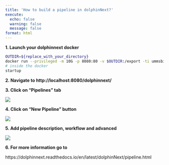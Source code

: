 ---
title: 'How to build a pipeline in dolphinNext?'
execute:
  echo: false
  warning: false
  message: false
format: html
---

**1. Launch your dolphinnext docker**

```bash
OUTDIR=${replace_with_your_directory}
docker run --privileged -m 10G -p 8080:80 -v $OUTDIR:/export -ti ummsbiocore/dolphinnext-studio /bin/bash
# inside the docker
startup
```

**2. Navigate to http://localhost:8080/dolphinnext/**

**3. Click on "Pipelines" tab**

![](https://ajeuwbhvhr.cloudimg.io/colony-recorder.s3.amazonaws.com/files/2023-08-10/4564996b-31da-497f-8314-6a93835d6ba9/screenshot.png?tl_px=0,0&br_px=774,433&force_format=png&width=560.0)

**4. Click on "New Pipeline" button**

![](https://ajeuwbhvhr.cloudimg.io/colony-recorder.s3.amazonaws.com/files/2023-08-10/f86e7417-d5cc-4e85-9166-317508091960/user_cropped_screenshot.jpeg?tl_px=0,0&br_px=1075,600&force_format=png&width=560.0&wat_scale=50&wat=1&wat_opacity=0.7&wat_gravity=northwest&wat_url=https://colony-recorder.s3.us-west-1.amazonaws.com/images/watermarks/FB923C_standard.png&wat_pad=5,102)

**5. Add pipeline description, workflow and advanced **

![](https://ajeuwbhvhr.cloudimg.io/colony-recorder.s3.amazonaws.com/files/2023-08-10/335c2b99-c9df-4f82-bd03-514cc155461e/user_cropped_screenshot.jpeg?tl_px=0,0&br_px=1590,615&force_format=png&width=560.0)

**6. For more information go to **

https://dolphinnext.readthedocs.io/en/latest/dolphinNext/pipeline.html
